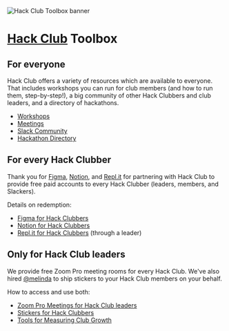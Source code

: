 
<Image src="/banner.png" width={2000} height={650} alt="Hack Club Toolbox banner" />

# [Hack Club](https://hackclub.com) Toolbox

## For everyone

Hack Club offers a variety of resources which are available to everyone. That includes workshops you can run for club members (and how to run them, step-by-step!), a big community of other Hack Clubbers and club leaders, and a directory of hackathons.

 - [Workshops](https://workshops.hackclub.com/)
 - [Meetings](https://meetings.hackclub.com/)
 - [Slack Community](https://hackclub.com/slack/)
 - [Hackathon Directory](https://hackathons.hackclub.com/)

## For every Hack Clubber

Thank you for [Figma](https://www.figma.com/), [Notion](https://www.notion.so/), and [Repl.it](http://repl.it) for partnering with Hack Club to provide free paid accounts to every Hack Clubber (leaders, members, and Slackers).

Details on redemption:

- [Figma for Hack Clubbers](/figma)
- [Notion for Hack Clubbers](/notion)
- [Repl.it for Hack Clubbers](/replit) (through a leader)

## Only for Hack Club leaders

We provide free Zoom Pro meeting rooms for every Hack Club. We've also hired [@melinda](https://hackclub.slack.com/team/U018B5U27CH) to ship stickers to your Hack Club members on your behalf.

How to access and use both:

- [Zoom Pro Meetings for Hack Club leaders](/zoom_pro)
- [Stickers for Hack Clubbers](/stickers)
- [Tools for Measuring Club Growth](/club_data)
